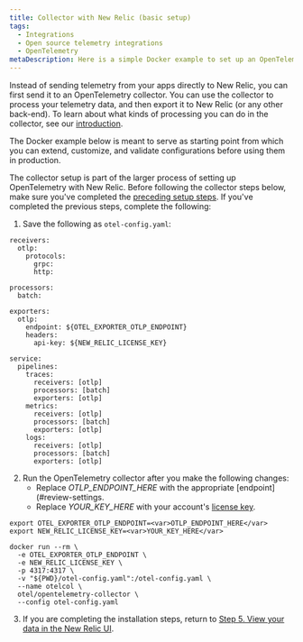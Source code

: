 ```yaml
---
title: Collector with New Relic (basic setup)
tags:
  - Integrations
  - Open source telemetry integrations
  - OpenTelemetry
metaDescription: Here is a simple Docker example to set up an OpenTelemetry collector.
---
```


Instead of sending telemetry from your apps directly to New Relic, you can first send it to an OpenTelemetry collector. You can use the collector to process your telemetry data, and then export it to New Relic (or any other back-end). To learn about what kinds of processing you can do in the collector, see our [introduction](/docs/more-integrations/open-source-telemetry-integrations/opentelemetry/collector/opentelemetry-collector-intro).

The Docker example below is meant to serve as starting point from which you can extend, customize, and validate configurations before using them in production.

The collector setup is part of the larger process of setting up OpenTelemetry with New Relic. Before following the collector steps below, make sure you've completed the [preceding setup steps](/docs/more-integrations/open-source-telemetry-integrations/opentelemetry/opentelemetry-quick-start). If you've completed the previous steps, complete the following:

1. Save the following as `otel-config.yaml`:

```
receivers:
  otlp:
    protocols:
      grpc:
      http:

processors:
  batch:

exporters:
  otlp:
    endpoint: ${OTEL_EXPORTER_OTLP_ENDPOINT}
    headers:
      api-key: ${NEW_RELIC_LICENSE_KEY}

service:
  pipelines:
    traces:
      receivers: [otlp]
      processors: [batch]
      exporters: [otlp]
    metrics:
      receivers: [otlp]
      processors: [batch]
      exporters: [otlp]
    logs:
      receivers: [otlp]
      processors: [batch]
      exporters: [otlp]
```
2. Run the OpenTelemetry collector after you make the following changes:
   * Replace <var>OTLP_ENDPOINT_HERE</var> with the appropriate [endpoint](#review-settings.
   * Replace <var>YOUR_KEY_HERE</var> with your account's [license key](https://one.newrelic.com/launcher/api-keys-ui.launcher).

```
export OTEL_EXPORTER_OTLP_ENDPOINT=<var>OTLP_ENDPOINT_HERE</var>
export NEW_RELIC_LICENSE_KEY=<var>YOUR_KEY_HERE</var>

docker run --rm \
  -e OTEL_EXPORTER_OTLP_ENDPOINT \
  -e NEW_RELIC_LICENSE_KEY \
  -p 4317:4317 \
  -v "${PWD}/otel-config.yaml":/otel-config.yaml \
  --name otelcol \
  otel/opentelemetry-collector \
  --config otel-config.yaml
```

3. If you are completing the installation steps, return to [Step 5. View your data in the New Relic UI](/docs/more-integrations/open-source-telemetry-integrations/opentelemetry/opentelemetry-setup/#view-data).




